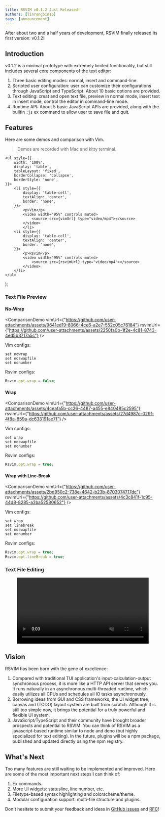 ```yaml
---
title: RSVIM v0.1.2 Just Released!
authors: [linrongbin16]
tags: [announcement]
---
```


After about two and a half years of development, RSVIM finally released its first version: v0.1.2!

<!-- truncate -->

## Introduction

v0.1.2 is a minimal prototype with extremely limited functionality, but still includes several core components of the text editor:

1. Three basic editing modes: normal, insert and command-line.
2. Scripted user configuration: user can customize their configurations through JavaScript and TypeScript. About 10 basic options are provided.
3. Text editing: creat and open text file, preview in normal mode, insert text in insert mode, control the editor in command-line mode.
4. Runtime API: About 5 basic JavaScript APIs are provided, along with the builtin `:js` ex command to allow user to save file and quit.

## Features

Here are some demos and comparison with Vim.

> Demos are recorded with Mac and kitty terminal.

    <ul style={{
        width: '100%',
        display: 'table',
        tableLayout: 'fixed',
        borderCollapse: 'collapse',
        borderStyle: 'none',
    }}>
        <li style={{
            display: 'table-cell',
            textAlign: 'center',
            border: 'none',
        }}>
            <p>Vim</p>
            <video width="95%" controls muted>
                <source src={vimUrl} type="video/mp4"></source>
            </video>
            </li>
        <li style={{
            display: 'table-cell',
            textAlign: 'center',
            border: 'none',
        }}>
            <p>Rsvim</p>
            <video width="95%" controls muted>
                <source src={rsvimUrl} type="video/mp4"></source>
            </video>
        </li>
    </ul>
);

### Text File Preview

#### No-Wrap

<ComparisonDemo 
  vimUrl={"https://github.com/user-attachments/assets/9641ed19-8066-4ce6-a2e7-552c05c76184"}
  rsvimUrl={"https://github.com/user-attachments/assets/2250fa0b-1f2e-4c81-8743-4ed5b3717a5c"}
/>

Vim configs:

```vim
set nowrap
set noswapfile
set nonumber
```

Rsvim configs:

```javascript
Rsvim.opt.wrap = false;
```

#### Wrap

<ComparisonDemo 
  vimUrl={"https://github.com/user-attachments/assets/4ceafa5b-cc26-4487-a455-e840485c2595"}
  rsvimUrl={"https://github.com/user-attachments/assets/27d4987c-029f-4f8a-859a-dc633191ae7f"}
/>

Vim configs:

```vim
set wrap
set noswapfile
set nonumber
```

Rsvim configs:

```javascript
Rsvim.opt.wrap = true;
```

#### Wrap with Line-Break


<ComparisonDemo 
  vimUrl={"https://github.com/user-attachments/assets/2bd950c2-738e-4642-b23b-8703074717dc"}
  rsvimUrl={"https://github.com/user-attachments/assets/4c3c841f-1c95-44d8-8285-a3ba52580652"}
/>

Vim configs:

```vim
set wrap
set linebreak
set noswapfile
set nonumber
```

Rsvim configs:

```javascript
Rsvim.opt.wrap = true;
Rsvim.opt.lineBreak = true;
```

### Text File Editing

<p align="center">
    <video width="85%" controls muted>
        <source src="https://github.com/user-attachments/assets/feceebac-37e0-40fa-9903-81ec46930631" type="video/mp4"></source>
    </video>
</p>

## Vision

RSVIM has been born with the gene of excellence:

1. Compared with traditional TUI application's input-calculation-output synchronous process, it is more like a HTTP API server that serves you. It runs naturally in an asynchronous multi-threaded runtime, which easily utilizes all CPUs and schedules all IO tasks asynchronously.
2. Borrowing ideas from GUI and CSS frameworks, the UI widget tree, canvas and (TODO) layout system are built from scratch. Although it is still too simple now, it brings the potential for a truly powerful and flexible UI system.
3. JavaScript/TypeScript and their community have brought broader prospects and potential to RSVIM. You can think of RSVIM as a javascript-based runtime similar to node and deno (but highly specialized for text editing). In the future, plugins will be a npm package, published and updated directly using the npm registry.

## What's Next

Too many features are still waiting to be implemented and improved. Here are some of the most important next steps I can think of:

1.  Ex commands.
2.  More UI widgets: statusline, line number, etc.
3.  Filetype-based syntax highlighting and colorscheme/theme.
4.  Modular configuration support: multi-file structure and plugins.

Don't hesitate to submit your feedback and ideas in [GitHub issues](https://github.com/rsvim/rsvim/issues) and [RFC](https://github.com/rsvim/rfc)!
